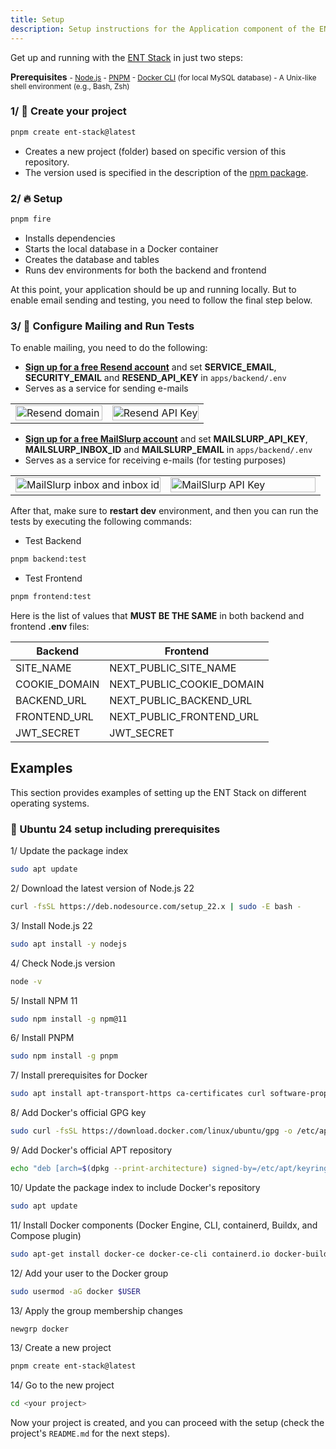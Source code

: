 ```yaml
---
title: Setup
description: Setup instructions for the Application component of the ENT Stack.
---
```


Get up and running with the <a href="https://ent-stack.com" target="_blank">ENT Stack</a> in just two steps:

**Prerequisites**
<small>
    - <a href="https://nodejs.org" target="_blank">Node.js</a>
    - <a href="https://pnpm.io" target="_blank">PNPM</a>
    - <a href="https://docs.docker.com/reference/cli/docker/#option-types" target="_blank">Docker CLI</a> (for local MySQL database)
    - A Unix-like shell environment (e.g., Bash, Zsh)
</small>

### 1/ 🚀 Create your project

```bash
pnpm create ent-stack@latest
```
- Creates a new project (folder) based on specific version of this repository.
- The version used is specified in the description of the <a href="https://www.npmjs.com/package/create-ent-stack" target="_blank">npm package</a>.

### 2/ 🔥 Setup

```bash
pnpm fire
```
- Installs dependencies
- Starts the local database in a Docker container
- Creates the database and tables
- Runs dev environments for both the backend and frontend

At this point, your application should be up and running locally. But to enable email sending and testing, you need to follow the final step below.

### 3/ 🧪 Configure Mailing and Run Tests

To enable mailing, you need to do the following:
- **[Sign up for a free Resend account](https://resend.com/signup)** and set **SERVICE_EMAIL**, **SECURITY_EMAIL** and **RESEND_API_KEY** in `apps/backend/.env`
- Serves as a service for sending e-mails
<table align="center" width="100%">
    <tr>
        <td width="50%">
            <img src="https://github.com/user-attachments/assets/57bc026b-dc0b-4c88-abc6-d4006b9ff8ae" alt="Resend domain" width="100%" />
        </td>
        <td width="50%">
            <img src="https://github.com/user-attachments/assets/3b7975a9-8749-4729-97a5-efb136ad3622" alt="Resend API Key" width="100%" />
        </td>
    </tr>
</table>

- **[Sign up for a free MailSlurp account](https://app.mailslurp.com/sign-up)** and set **MAILSLURP_API_KEY**, **MAILSLURP_INBOX_ID** and **MAILSLURP_EMAIL** in `apps/backend/.env`
- Serves as a service for receiving e-mails (for testing purposes)
<table align="center" width="100%">
    <tr>
        <td width="50%">
            <img src="https://github.com/user-attachments/assets/41affe10-ad42-4d89-a2b3-f69dd8597997" alt="MailSlurp inbox and inbox id" width="100%" />
        </td>
        <td width="50%">
            <img src="https://github.com/user-attachments/assets/60f53cd3-bede-4fb0-9175-7be92955a153" alt="MailSlurp API Key" width="100%" />
        </td>
    </tr>
</table>

After that, make sure to **restart dev** environment, and then you can run the tests by executing the following commands:
- Test Backend
```bash
pnpm backend:test
```
- Test Frontend
```bash
pnpm frontend:test
```

Here is the list of values that **MUST BE THE SAME** in both backend and frontend **.env** files:

| Backend       | Frontend                  |
|---------------|---------------------------|
| SITE_NAME     | NEXT_PUBLIC_SITE_NAME     |
| COOKIE_DOMAIN | NEXT_PUBLIC_COOKIE_DOMAIN |
| BACKEND_URL   | NEXT_PUBLIC_BACKEND_URL   |
| FRONTEND_URL  | NEXT_PUBLIC_FRONTEND_URL  |
| JWT_SECRET    | JWT_SECRET                |

## Examples

This section provides examples of setting up the ENT Stack on different operating systems.

### 🐧 Ubuntu 24 setup including prerequisites

1/ Update the package index
```bash
sudo apt update
```

2/ Download the latest version of Node.js 22
```bash
curl -fsSL https://deb.nodesource.com/setup_22.x | sudo -E bash -
```

3/ Install Node.js 22
```bash
sudo apt install -y nodejs
```

4/ Check Node.js version
```bash
node -v
```

5/ Install NPM 11
```bash
sudo npm install -g npm@11
```

6/ Install PNPM
```bash
sudo npm install -g pnpm
```

7/ Install prerequisites for Docker
```bash
sudo apt install apt-transport-https ca-certificates curl software-properties-common -y
```

8/ Add Docker's official GPG key
```bash
sudo curl -fsSL https://download.docker.com/linux/ubuntu/gpg -o /etc/apt/keyrings/docker.asc
```

9/ Add Docker's official APT repository
```bash
echo "deb [arch=$(dpkg --print-architecture) signed-by=/etc/apt/keyrings/docker.asc] https://download.docker.com/linux/ubuntu $(. /etc/os-release && echo "$VERSION_CODENAME") stable" | sudo tee /etc/apt/sources.list.d/docker.list > /dev/null
```

10/ Update the package index to include Docker's repository
```bash
sudo apt update
```

11/ Install Docker components (Docker Engine, CLI, containerd, Buildx, and Compose plugin)
```bash
sudo apt-get install docker-ce docker-ce-cli containerd.io docker-buildx-plugin docker-compose-plugin -y
```

12/ Add your user to the Docker group
```bash
sudo usermod -aG docker $USER
```

13/ Apply the group membership changes
```bash
newgrp docker
```

13/ Create a new project

```bash
pnpm create ent-stack@latest
```

14/ Go to the new project

```bash
cd <your project>
```

Now your project is created, and you can proceed with the setup (check the project's `README.md` for the next steps).